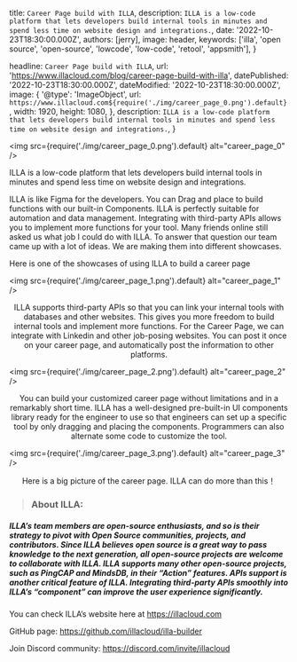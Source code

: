 
  title: `Career Page build with ILLA`,
  description: `ILLA is a low-code platform that lets developers build internal tools in minutes and spend less time on website design and integrations.`,
  date: '2022-10-23T18:30:00.000Z',
  authors: [jerry],
  image: header,
  keywords: ['illa', 'open source', 'open-source', 'lowcode', 'low-code', 'retool', 'appsmith'],
}

  headline: `Career Page build with ILLA`,
  url: 'https://www.illacloud.com/blog/career-page-build-with-illa',
  datePublished: '2022-10-23T18:30:00.000Z',
  dateModified: '2022-10-23T18:30:00.000Z',
  image: {
    '@type': 'ImageObject',
    url: `https://www.illacloud.com${require('./img/career_page_0.png').default}`,
    width: 1920,
    height: 1080,
  },
  description: `ILLA is a low-code platform that lets developers build internal tools in minutes and spend less time on website design and integrations.`,
}

<img
  src={require('./img/career_page_0.png').default}
  alt="career_page_0"
/>

ILLA is a low-code platform that lets developers build internal tools in minutes and spend less time on website design and integrations.

ILLA is like Figma for the developers. You can Drag and place to build functions with our built-in Components. ILLA is perfectly suitable for automation and data management. Integrating with third-party APIs allows you to implement more functions for your tool. Many friends online still asked us what job I could do with ILLA. To answer that question our team came up with a lot of ideas. We are making them into different showcases.

Here is one of the showcases of using ILLA to build a career page

<img
  src={require('./img/career_page_1.png').default}
  alt="career_page_1"
/>
<center style={{ whiteSpace: 'break-spaces' }}>
  <figcaption>
    ILLA supports third-party APIs so that you can link your internal tools with databases and other websites. This
    gives you more freedom to build internal tools and implement more functions. For the Career Page, we can integrate
    with Linkedin and other job-posing websites. You can post it once on your career page, and automatically post the
    information to other platforms.
  </figcaption>
</center>

<img
  src={require('./img/career_page_2.png').default}
  alt="career_page_2"
/>
<center style={{ whiteSpace: 'break-spaces' }}>
  <figcaption>
    You can build your customized career page without limitations and in a remarkably short time. ILLA has a
    well-designed pre-built-in UI components library ready for the engineer to use so that engineers can set up a
    specific tool by only dragging and placing the components. Programmers can also alternate some code to customize the
    tool.
  </figcaption>
</center>

<img
  src={require('./img/career_page_3.png').default}
  alt="career_page_3"
/>
<center style={{ whiteSpace: 'break-spaces' }}>
  <figcaption>
    Here is a big picture of the career page. ILLA can do more than this！
  </figcaption>
</center>

>### About ILLA:
##### ILLA’s team members are open-source enthusiasts, and so is their strategy to pivot with Open Source communities, projects, and contributors. Since ILLA believes open source is a great way to pass knowledge to the next generation, all open-source projects are welcome to collaborate with ILLA. ILLA supports many other open-source projects, such as PingCAP and MindsDB, in their “Action” features. APIs support is another critical feature of ILLA. Integrating third-party APIs smoothly into ILLA’s “component” can improve the user experience significantly.

You can check ILLA’s website here at https://illacloud.com

GitHub page: https://github.com/illacloud/illa-builder

Join Discord community: https://discord.com/invite/illacloud

